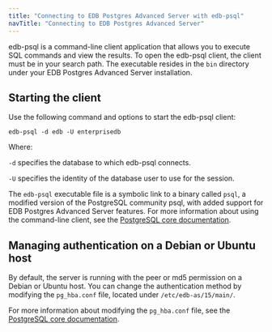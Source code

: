 ```yaml
---
title: "Connecting to EDB Postgres Advanced Server with edb-psql"
navTitle: "Connecting to EDB Postgres Advanced Server"
---
```


edb-psql is a command-line client application that allows you to execute SQL commands and view the results. To open the edb-psql client, the client must be in your search path. The executable resides in the `bin` directory under your EDB Postgres Advanced Server installation.

## Starting the client

Use the following command and options to start the edb-psql client:

```text
edb-psql -d edb -U enterprisedb
```

Where:

`-d` specifies the database to which edb-psql connects.

`-U` specifies the identity of the database user to use for the session.

The `edb-psql` executable file is a symbolic link to a binary called `psql`, a modified version of the PostgreSQL community psql, with added support for EDB Postgres Advanced Server features. For more information about using the command-line client, see the [PostgreSQL core documentation](https://www.postgresql.org/docs/current/static/app-psql.html).

## Managing authentication on a Debian or Ubuntu host

By default, the server is running with the peer or md5 permission on a Debian or Ubuntu host. You can change the authentication method by modifying the `pg_hba.conf` file, located under `/etc/edb-as/15/main/`.

For more information about modifying the `pg_hba.conf` file, see the [PostgreSQL core documentation](https://www.postgresql.org/docs/current/auth-pg-hba-conf.html).
